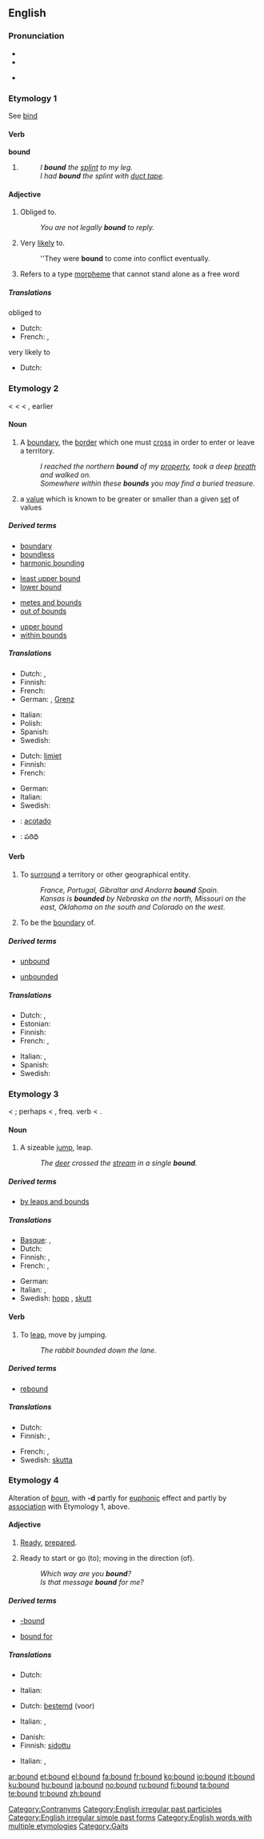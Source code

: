 ==English==

{{rank|expression|Duke|battle|736|bound|York|impossible|greatest}}

===Pronunciation===
* {{SAMPA|/"baUnd/}}
* {{IPA|/ˈbaʊnd/}}
* {{audio|en-us-bound.ogg|Audio (US)}}
*: {{rhymes|aʊnd}}

===Etymology 1===
See [[bind]]

====Verb====
'''bound'''

# {{past of|[[bind]]}}
#: ''I '''bound''' the [[splint]] to my leg.''
#: ''I had '''bound''' the splint with [[duct tape]].''

====Adjective====
{{en-adj|-}}

# {{context|with infinitive}} Obliged to.
#: ''You are not legally '''bound''' to reply.''
# {{context|with infinitive}} Very [[likely]] to.
#: ''They were '''bound''' to come into conflict eventually.
# {{linguistics}} Refers to a type [[morpheme]] that cannot stand alone as a free word

=====Translations=====
obliged to
* Dutch: {{t+|nl|gehouden}}
* French: {{t+|fr|obligé}}, {{t+|fr|tenu}}

very likely to
* Dutch: {{t+|nl|geacht}}

===Etymology 2===
< {{etyl|enm}} {{term|bounde}} < {{etyl|fro}} {{term|bunne}} < {{ML.}} {{term|bodina}}, earlier {{term|butina||a bound, limit}}

====Noun====
{{en-noun}}

# {{often|used in plural}} A [[boundary]], the [[border]] which one must [[cross]] in order to enter or leave a territory.
#: ''I reached the northern '''bound''' of my [[property]], took a deep [[breath]] and walked on.''
#: ''Somewhere within these '''bounds''' you may find a buried treasure.''
# {{mathematics}} a [[value]] which is known to be greater or smaller than a given [[set]] of values

=====Derived terms=====
{{rel-top4|terms derived from the noun bound ("boundary, limit")}}
* [[boundary]]
* [[boundless]]
* [[harmonic bounding]]
{{rel-mid4}}
* [[least upper bound]]
* [[lower bound]]
{{rel-mid4}}
* [[metes and bounds]]
* [[out of bounds]]
{{rel-mid4}}
* [[upper bound]]
* [[within bounds]]
{{rel-bottom}}

=====Translations=====
{{trans-top|boundary, border of territory}}
* Dutch: {{t+|nl|grens}}, {{t+|nl|limiet}}
* Finnish: {{t+|fi|raja}}
* French: {{t+|fr|frontière}}
* German: {{t+|de|Abgrenzung|f}}, [[Grenz]]
{{trans-mid}}
* Italian: {{t+|it|frontiera|f}}
* Polish: {{t+|pl|granica|f}}
* Spanish: {{t-|es|límite}}
* Swedish: {{t+|sv|gräns|c}}
{{trans-bottom}}

{{trans-top|mathematics: value greater (or smaller) than a given set}}
* Dutch: [[limiet]]
* Finnish: {{t-|fi|raja-arvo}}
* French: {{t+|fr|limite}}
{{trans-mid}}
* German: {{t+|de|Schranke|f}}
* Italian: {{t+|it|limite|m}}
* Swedish: {{t+|sv|gräns|c}}
{{trans-bottom}}

{{checktrans-top}}
* {{ttbc|Spanish}}: [[acotado]]
* {{ttbc|Telugu}}: పరిధి
{{checktrans-bottom}}

====Verb====
{{en-verb}}

# To [[surround]] a territory or other geographical entity.
#: ''France, Portugal, Gibraltar and Andorra '''bound''' Spain.''
#: ''Kansas is '''bounded''' by Nebraska on the north, Missouri on the east, Oklahoma on the south and Colorado on the west.''
# {{mathematics}} To be the [[boundary]] of.

=====Derived terms=====
{{rel-top4|terms derived from bound (verb: limit)}}
* [[unbound]]
{{rel-mid}}
* [[unbounded]]
{{rel-mid}}

{{rel-bottom}}

=====Translations=====
{{trans-top|to surround a territory}}
* Dutch: {{t+|nl|begrenzen}}, {{t-|nl|omringen}}
* Estonian: {{t|et|tõkestama}}
* Finnish: {{t-|fi|reunustaa}}
* French: {{t+|fr|délimiter}}, {{t+|fr|entourer}}
{{trans-mid}}
* Italian: {{t+|it|confinare}}, {{t+|it|accerchiare}}
* Spanish: {{t-|es|limitar}}
* Swedish: {{t-|sv|gränsa till}}
{{trans-bottom}}

{{trans-top|mathematics: to be the boundary of}}
{{trans-mid}}
{{trans-bottom}}

===Etymology 3===
< {{etyl|fr}} {{term|bondir||to leap, bound, orig. make a loud resounding noise}}; perhaps < {{LL.}} {{term|bombitare||to hum, buzz}}, freq. verb < {{etyl|la}} {{term|bombus||a humming or buzzing}}.

====Noun====
{{en-noun}}

# A sizeable [[jump]], leap.
#: ''The [[deer]] crossed the [[stream]] in a single '''bound'''.''

=====Derived terms=====
* [[by leaps and bounds]]

=====Translations=====
{{trans-top|sizeable jump}}
* [[Basque]]: {{t|eu|jauzi|xs=Basque}}, {{t-|eu|salto|xs=Basque}}
* Dutch: {{t-|nl|sprong}}
* Finnish: {{t-|fi|hyppy}}, {{t-|fi|loikka}}
* French: {{t+|fr|bond|f}}, {{t+|fr|saut|m}}
{{trans-mid}}
* German: {{t+|de|Sprung|m}}
* Italian: {{t+|it|salto|m}}, {{t+|it|balzo|m}}
* Swedish: [[hopp]] {{n}}, [[skutt]] {{n}}
{{trans-bottom}}

====Verb====
{{en-verb}}

# To [[leap]], move by jumping.
#: ''The rabbit bounded down the lane.''

=====Derived terms=====
* [[rebound]]

=====Translations=====
{{trans-top|to leap}}
* Dutch: {{t+|nl|springen}}
* Finnish: {{t-|fi|hyppiä}}, {{t-|fi|hypähdellä}}
{{trans-mid}}
* French: {{t+|fr|bondir}}, {{t+|fr|sauter}}
* Swedish: [[skutta]]
{{trans-bottom}}

===Etymology 4===
Alteration of ''[[boun]]'', with '''-d''' partly for [[euphonic]] effect and partly by [[association]] with Etymology 1, above.

====Adjective====
{{en-adj}}

# {{obsolete}} [[ready|Ready]], [[prepared]].
# Ready to start or go (to); moving in the direction (of).
#: ''Which way are you '''bound'''?''
#: ''Is that message '''bound''' for me?''

=====Derived terms=====
{{rel-top|terms derived from the adjective ''bound'' ("moving in the direction of")}}
* [[-bound]]
{{rel-mid}}
* [[bound for]]
{{rel-bottom}}

=====Translations=====
{{trans-top|ready, prepared}}
* Dutch: {{t+|nl|bereid}}
{{trans-mid}}
* Italian: {{t+|it|destinato}}
{{trans-bottom}}

{{trans-top|ready to start or go (to); moving in the direction (of)}}
* Dutch: [[bestemd]] (voor)
{{trans-mid}}
* Italian: {{t+|it|diretto}}, {{t+|it|incamminato}}
{{trans-bottom}}

{{trans-top|constrained by something, or constrained to something}}
* Danish: {{t|da|begrænset}}
* Finnish: [[sidottu]]
{{trans-mid}}
* Italian: {{t+|it|obbligato}}, {{t+|it|costretto}}
{{trans-bottom}}

[[Category:Contranyms]]
[[Category:English irregular past participles]]
[[Category:English irregular simple past forms]]
[[Category:English words with multiple etymologies]]
[[Category:Gaits]]

[[ar:bound]]
[[et:bound]]
[[el:bound]]
[[fa:bound]]
[[fr:bound]]
[[ko:bound]]
[[io:bound]]
[[it:bound]]
[[ku:bound]]
[[hu:bound]]
[[ja:bound]]
[[no:bound]]
[[ru:bound]]
[[fi:bound]]
[[ta:bound]]
[[te:bound]]
[[tr:bound]]
[[zh:bound]]